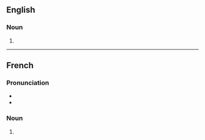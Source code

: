 {{also|Aquariums|aquàriums}}

==English==

===Noun===
{{head|en|noun plural form}}

# {{plural of|aquarium|lang=en}}

----

==French==

===Pronunciation===
* {{IPA|/a.kwa.ʁjɔm/|lang=fr}}
* {{homophones|lang=fr|aquarium}}

===Noun===
{{head|fr|noun plural form|g=m}}

# {{plural of|aquarium|lang=fr}}
